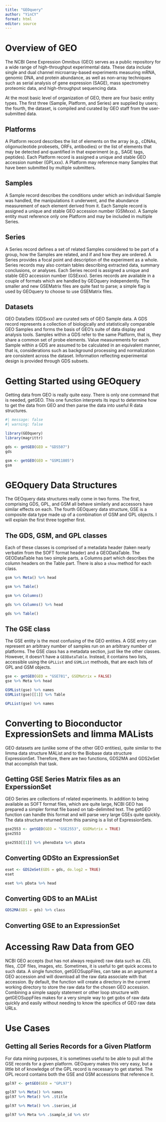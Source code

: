 ```yaml
---
title: "GEOquery"
author: "YinCY"
format: html
editor: source
---
```


# Overview of GEO
The NCBI Gene Expression Omnibus (GEO) serves as a public repository for a wide range of high-throughput experimental data. These data include single and dual channel microarray-based experiments measuring mRNA, genomic DNA, and protein abundance, as well as non-array techniques such as serial analysis of gene expression (SAGE), mass spectrometry proteomic data, and high-throughput sequencing data.

At the most basic level of organization of GEO, there are four basic entity types. The first three (Sample, Platform, and Series) are supplied by users; the fourth, the dataset, is compiled and curated by GEO staff from the user-submitted data.

## Platforms
A Platform record describes the list of elements on the array (e.g., cDNAs, oligonucleotide probesets, ORFs, antibodies) or the list of elements that may be detected and quantified in that experiment (e.g., SAGE tags, peptides). Each Platform record is assigned a unique and stable GEO accession number (GPLxxx). A Platform may reference many Samples that have been submitted by multiple submitters.

## Samples
A Sample record describes the conditions under which an individual Sample was handled, the manipulations it underwent, and the abundance measurement of each element derived from it. Each Sample record is assigned a unique and stable GEO accession number (GSMxxx). A Sample entity must reference only one Platform and may be included in multiple Series.

## Series
A Series record defines a set of related Samples considered to be part of a group, how the Samples are related, and if and how they are ordered. A Series provides a focal point and description of the experiment as a whole. Series records may also contain tables describing extracted data, summary conclusions, or analyses. Each Series record is assigned a unique and stable GEO accession number (GSExxx). Series records are available in a couple of formats which are handled by GEOquery independently. The smaller and new GSEMatrix files are quite fast to parse; a simple flag is used by GEOquery to choose to use GSEMatrix files.

## Datasets
GEO DataSets (GDSxxx) are curated sets of GEO Sample data. A GDS record represents a collection of biologically and statistically comparable GEO Samples and forms the basis of GEO’s suite of data display and analysis tools. Samples within a GDS refer to the same Platform, that is, they share a common set of probe elements. Value measurements for each Sample within a GDS are assumed to be calculated in an equivalent manner, that is, considerations such as background processing and normalization are consistent across the dataset. Information reflecting experimental design is provided through GDS subsets.

# Getting Started using GEOquery
Getting data from GEO is really quite easy. There is only one command that is needed, getGEO. This one function interprets its input to determine how to get the data from GEO and then parse the data into useful R data structures.

```r
#| message: false
#| warning: false

library(GEOquery)
library(magrittr)

gds <- getGEO(GEO = "GDS507")
gds

gsm <- getGEO(GEO = "GSM11805")
gsm
```


# GEOquery Data Structures
The GEOquery data structures really come in two forms. The first, comprising GDS, GPL, and GSM all behave similarly and accessors have similar effects on each. The fourth GEOquery data structure, GSE is a composite data type made up of a combination of GSM and GPL objects. I will explain the first three together first.

## The GDS, GSM, and GPL classes
Each of these classes is comprised of a metadata header (taken nearly verbatim from the SOFT format header) and a GEODataTable. The GEODataTable has two simple parts, a Columns part which describes the column headers on the Table part. There is also a `show` method for each class.  

```r
gsm %>% Meta() %>% head
```

```r
gsm %>% Table()
```

```r
gsm %>% Columns()
```

```r
gds %>% Columns() %>% head
```

```r
gds %>% Table()
```

## The GSE class
The GSE entity is the most confusing of the GEO entities. A GSE entry can represent an arbitrary number of samples run on an arbitrary number of platforms. The GSE class has a metadata section, just like the other classes. However, it doesn’t have a `GEODataTable`. Instead, it contains two lists, accessible using the `GPLList` and `GSMList` methods, that are each lists of GPL and GSM objects.

```r
gse <- getGEO(GEO = "GSE781", GSEMatrix = FALSE)
gse %>% Meta %>% head
```

```r
GSMList(gse) %>% names
GSMList(gse)[[1]] %>% Table
```

```r
GPLList(gse) %>% names
```

# Converting to Bioconductor ExpressionSets and limma MALists
GEO datasets are (unlike some of the other GEO entities), quite similar to the limma data structure MAList and to the Biobase data structure ExpressionSet. Therefore, there are two functions, GDS2MA and GDS2eSet that accomplish that task.

## Getting GSE Series Matrix files as an ExperssionSet
GEO Series are collections of related experiments. In addition to being available as SOFT format files, which are quite large, NCBI GEO has prepared a simpler format file based on tab-delimited text. The getGEO function can handle this format and will parse very large GSEs quite quickly. The data structure returned from this parsing is a list of ExpressionSets.

```r
gse2553 <- getGEO(GEO = "GSE2553", GSEMatrix = TRUE)
gse2553
```

```r
gse2553[[1]] %>% phenoData %>% pData
```


## Converting GDSto an ExpressionSet
```r
eset <- GDS2eSet(GDS = gds, do.log2 = TRUE)
eset
```

```r
eset %>% pData %>% head
```

## Converting GDS to an MAList
```r
GDS2MA(GDS = gds) %>% class
```

## Converting GSE to an ExpressionSet




# Accessing Raw Data from GEO
NCBI GEO accepts (but has not always required) raw data such as .CEL files, .CDF files, images, etc. Sometimes, it is useful to get quick access to such data. A single function, getGEOSuppFiles, can take as an argument a GEO accession and will download all the raw data associate with that accession. By default, the function will create a directory in the current working directory to store the raw data for the chosen GEO accession. Combining a simple sapply statement or other loop structure with getGEOSuppFiles makes for a very simple way to get gobs of raw data quickly and easily without needing to know the specifics of GEO raw data URLs.

# Use Cases
## Getting all Series Records for a Given Platform
For data mining purposes, it is sometimes useful to be able to pull all the GSE records for a given platform. GEOquery makes this very easy, but a little bit of knowledge of the GPL record is necessary to get started. The GPL record contains both the GSE and GSM accessions that reference it.

```r
gpl97 <- getGEO(GEO = "GPL97")

gpl97 %>% Meta() %>% names
gpl97 %>% Meta() %>% .$title
```

```r
gpl97 %>% Meta() %>% .$series_id
```

```r
gpl97 %>% Meta %>% .$sample_id %>% str
```




